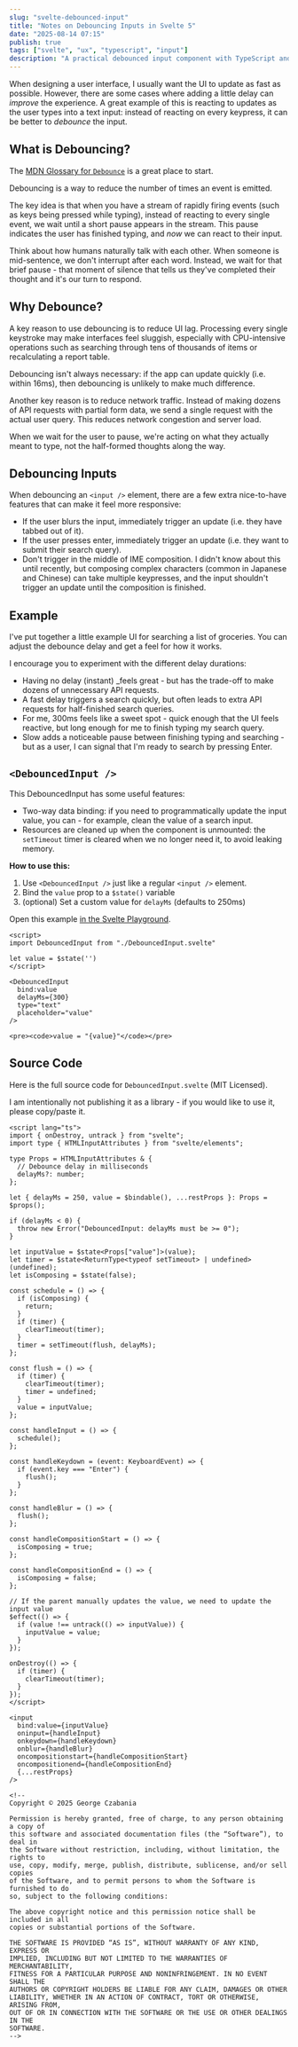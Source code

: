 ```yaml
---
slug: "svelte-debounced-input"
title: "Notes on Debouncing Inputs in Svelte 5"
date: "2025-08-14 07:15"
publish: true
tags: ["svelte", "ux", "typescript", "input"]
description: "A practical debounced input component with TypeScript and Svelte 5"
---
```



When designing a user interface, I usually want the UI to update as fast as
possible. However, there are some cases where adding a little delay can _improve_ the experience. A great example of this is reacting to updates as the user types into a text input: instead of reacting on every keypress, it can be better to _debounce_ the input.

## What is Debouncing?

The [MDN Glossary for `Debounce`](https://developer.mozilla.org/en-US/docs/Glossary/Debounce) is a great place to start.

Debouncing is a way to reduce the number of times an event is emitted.

The key idea is that when you have a stream of rapidly firing events (such as keys being pressed while typing), instead of reacting to every single event, we wait until a short pause appears in the stream. This pause indicates the user has finished typing, and _now_ we can react to their input.

Think about how humans naturally talk with each other. When someone is mid-sentence, we don't interrupt after each word. Instead, we wait for that brief pause - that moment of silence that tells us they've completed their thought and it's our turn to respond.

## Why Debounce?

A key reason to use debouncing is to reduce UI lag. Processing every single keystroke may make interfaces feel sluggish, especially with CPU-intensive operations such as searching through tens of thousands of items or recalculating a report table.

Debouncing isn't always necessary: if the app can update quickly (i.e. within 16ms), then debouncing is unlikely to make much difference.

Another key reason is to reduce network traffic. Instead of making dozens of API requests with partial form data, we send a single request with the actual user query. This reduces network congestion and server load.

When we wait for the user to pause, we're acting on what they actually meant to type, not the half-formed thoughts along the way.

## Debouncing Inputs

When debouncing an `<input />` element, there are a few extra nice-to-have features that can make it feel more responsive:

- If the user blurs the input, immediately trigger an update (i.e. they have tabbed out of it).
- If the user presses enter, immediately trigger an update (i.e. they want to submit their search query).
- Don't trigger in the middle of IME composition. I didn't know about this until recently, but composing complex characters (common in Japanese and Chinese) can take multiple keypresses, and the input shouldn't trigger an update until the composition is finished.

## Example

I've put together a little example UI for searching a list of groceries. You can adjust the debounce delay and get a feel for how it works.


I encourage you to experiment with the different delay durations:

- Having no delay (instant) _feels great - but has the trade-off to make dozens of unnecessary API requests.
- A fast delay triggers a search quickly, but often leads to extra API requests
  for half-finished search queries.
- For me, 300ms feels like a sweet spot - quick enough that the UI feels
  reactive, but long enough for me to finish typing my search query.
- Slow adds a noticeable pause between finishing typing and searching - but as
  a user, I can signal that I'm ready to search by pressing Enter.

<SearchExample client:load />

## `<DebouncedInput />`

This DebouncedInput has some useful features:

- Two-way data binding: if you need to programmatically update the input value, you can - for example, clean the value of a search input.
- Resources are cleaned up when the component is unmounted: the `setTimeout` timer is cleared when we no longer need it, to avoid leaking memory.

**How to use this:**

1. Use `<DebouncedInput />` just like a regular `<input />` element.
2. Bind the `value` prop to a `$state()` variable
3. (optional) Set a custom value for `delayMs` (defaults to 250ms)

Open this example [in the Svelte Playground](https://svelte.dev/playground/a1cb52c4018b4622ae8015e7b17f837e?version=latest).

```svelte
<script>
import DebouncedInput from "./DebouncedInput.svelte"

let value = $state('')
</script>

<DebouncedInput
  bind:value
  delayMs={300}
  type="text"
  placeholder="value"
/>

<pre><code>value = "{value}"</code></pre>
```

## Source Code

Here is the full source code for `DebouncedInput.svelte` (MIT Licensed).

I am intentionally not publishing it as a library - if you would like to use it, please copy/paste it.

```svelte
<script lang="ts">
import { onDestroy, untrack } from "svelte";
import type { HTMLInputAttributes } from "svelte/elements";

type Props = HTMLInputAttributes & {
  // Debounce delay in milliseconds
  delayMs?: number;
};

let { delayMs = 250, value = $bindable(), ...restProps }: Props = $props();

if (delayMs < 0) {
  throw new Error("DebouncedInput: delayMs must be >= 0");
}

let inputValue = $state<Props["value"]>(value);
let timer = $state<ReturnType<typeof setTimeout> | undefined>(undefined);
let isComposing = $state(false);

const schedule = () => {
  if (isComposing) {
    return;
  }
  if (timer) {
    clearTimeout(timer);
  }
  timer = setTimeout(flush, delayMs);
};

const flush = () => {
  if (timer) {
    clearTimeout(timer);
    timer = undefined;
  }
  value = inputValue;
};

const handleInput = () => {
  schedule();
};

const handleKeydown = (event: KeyboardEvent) => {
  if (event.key === "Enter") {
    flush();
  }
};

const handleBlur = () => {
  flush();
};

const handleCompositionStart = () => {
  isComposing = true;
};

const handleCompositionEnd = () => {
  isComposing = false;
};

// If the parent manually updates the value, we need to update the input value
$effect(() => {
  if (value !== untrack(() => inputValue)) {
    inputValue = value;
  }
});

onDestroy(() => {
  if (timer) {
    clearTimeout(timer);
  }
});
</script>

<input
  bind:value={inputValue}
  oninput={handleInput}
  onkeydown={handleKeydown}
  onblur={handleBlur}
  oncompositionstart={handleCompositionStart}
  oncompositionend={handleCompositionEnd}
  {...restProps}
/>

<!--
Copyright © 2025 George Czabania

Permission is hereby granted, free of charge, to any person obtaining a copy of
this software and associated documentation files (the “Software”), to deal in
the Software without restriction, including, without limitation, the rights to
use, copy, modify, merge, publish, distribute, sublicense, and/or sell copies
of the Software, and to permit persons to whom the Software is furnished to do
so, subject to the following conditions:

The above copyright notice and this permission notice shall be included in all
copies or substantial portions of the Software.

THE SOFTWARE IS PROVIDED “AS IS”, WITHOUT WARRANTY OF ANY KIND, EXPRESS OR
IMPLIED, INCLUDING BUT NOT LIMITED TO THE WARRANTIES OF MERCHANTABILITY,
FITNESS FOR A PARTICULAR PURPOSE AND NONINFRINGEMENT. IN NO EVENT SHALL THE
AUTHORS OR COPYRIGHT HOLDERS BE LIABLE FOR ANY CLAIM, DAMAGES OR OTHER
LIABILITY, WHETHER IN AN ACTION OF CONTRACT, TORT OR OTHERWISE, ARISING FROM,
OUT OF OR IN CONNECTION WITH THE SOFTWARE OR THE USE OR OTHER DEALINGS IN THE
SOFTWARE.
-->
```
